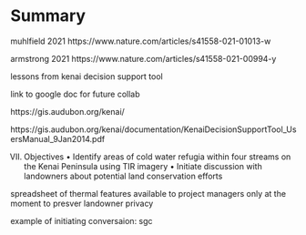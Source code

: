 # Summary




muhlfield 2021 https://www.nature.com/articles/s41558-021-01013-w

armstrong 2021 https://www.nature.com/articles/s41558-021-00994-y

lessons from kenai decision support tool

link to google doc for future collab

https://gis.audubon.org/kenai/

https://gis.audubon.org/kenai/documentation/KenaiDecisionSupportTool_UsersManual_9Jan2014.pdf

VII.	Objectives
•	Identify areas of cold water refugia within four streams on the Kenai Peninsula using TIR imagery
•	Initiate discussion with landowners about potential land conservation efforts

spreadsheet of thermal features available to project managers only at the moment to presver landowner privacy

example of initiating conversaion: sgc
